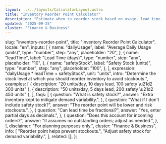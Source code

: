 ```yaml
---
layout: ../../layouts/CalculatorLayout.astro
title: "Inventory Reorder Point Calculator"
description: "Estimate when to reorder stock based on usage, lead time, and safety stock."
updated: "2025-09-25"
cluster: "Finance & Business"
---
```



  slug: "inventory-reorder-point",
  title: "Inventory Reorder Point Calculator",
  locale: "en",
  inputs: [
    {
      name: "dailyUsage",
      label: "Average Daily Usage (units)",
      type: "number",
      step: "any",
      placeholder: "20",
    },
    {
      name: "leadTime",
      label: "Lead Time (days)",
      type: "number",
      step: "any",
      placeholder: "10",
    },
    {
      name: "safetyStock",
      label: "Safety Stock (units)",
      type: "number",
      step: "any",
      placeholder: "100",
    },
  ],
  expression: "dailyUsage * leadTime + safetyStock",
  unit: "units",
  intro:
    "Determine the stock level at which you should reorder inventory to avoid stockouts.",
  examples: [
    { description: "20 units/day, 10 days lead, 100 safety \u21d2 300 units" },
    { description: "50 units/day, 5 days lead, 200 safety \u21d2 450 units" },
  ],
  faqs: [
    {
      question: "What is safety stock?",
      answer: "Extra inventory kept to mitigate demand variability.",
    },
    {
      question: "What if I don't include safety stock?",
      answer: "The reorder point will be lower and risk stockouts.",
    },
    {
      question: "Can lead time be fractional?",
      answer: "Yes, enter partial days as decimals.",
    },
    {
      question: "Does this account for incoming orders?",
      answer: "It assumes no outstanding orders; adjust as needed.",
    },
  ],
  disclaimer: "For planning purposes only.",
  cluster: "Finance & Business",
  info: [
    "Reorder point helps prevent stockouts.",
    "Adjust safety stock for demand variability.",
  ],
  related: [],
};

<Calculator schema={schema} />

